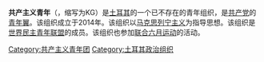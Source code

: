 {{unreferenced|time=2016-08-23T09:33:01+00:00}}
'''共产主义青年'''（{{lang-tr|Komünist Gençlik}}，缩写为KG）是[[土耳其|土耳其]]的一个已不存在的青年组织，是[[共产党_(土耳其)|共产党]]的[[青年翼|青年翼]]。该组织成立于2014年。该组织以[[马克思列宁主义|马克思列宁主义]]为指导思想。该组织是[[世界民主青年联盟|世界民主青年联盟]]的成员。该组织也参加[[联合六月运动|联合六月运动]]的活动。

[[Category:共产主义青年团|Category:共产主义青年团]]
[[Category:土耳其政治组织|Category:土耳其政治组织]]